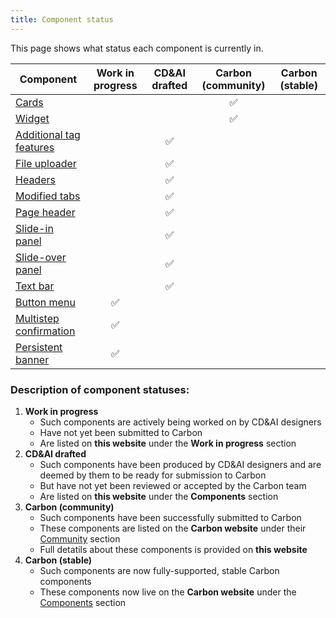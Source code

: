 ```yaml
---
title: Component status
---
```


<PageDescription>

This page shows what status each component is currently in.

</PageDescription>

| Component                                                    | Work in progress | CD&AI drafted | Carbon (community)    | Carbon (stable) |
| ------------------------------------------------------------ | :--------------: | :-----------: | :-------------------: | :-------------: |
| [Cards](/components/card/usage)                              |                  |               |          ✅           |                 |
| [Widget](/components/widget/usage)                           |                  |               |          ✅           |                 |
| [Additional tag features](/components/additional-tag-features)|                 |      ✅       |                       |                 |
| [File uploader](/components/file-uploader/usage)             |                  |      ✅       |                       |                 |
| [Headers](/components/headers)                               |                  |      ✅       |                       |                 |
| [Modified tabs](/components/modified-tabs)                   |                  |      ✅       |                       |                 |
| [Page header](/components/page-header/usage)                 |                  |      ✅       |                       |                 |
| [Slide-in panel](/components/slide-in-panel)                 |                  |      ✅       |                       |                 |
| [Slide-over panel](/components/slide-over-panel/usage)       |                  |      ✅       |                       |                 |
| [Text bar](/components/text-bar)                             |                  |      ✅       |                       |                 |
| [Button menu](/wip/button-menu)                              |        ✅        |               |                       |                 |
| [Multistep confirmation](/wip/multistep-confirmation)        |        ✅        |               |                       |                 |
| [Persistent banner](/wip/persistent-banner)                  |        ✅        |               |                       |                 |

### Description of component statuses:

1. **Work in progress**
   - Such components are actively being worked on by CD&AI designers
   - Have not yet been submitted to Carbon
   - Are listed on **this website** under the **Work in progress** section
2. **CD&AI drafted**
   - Such components have been produced by CD&AI designers and are deemed by them to be ready for submission to Carbon
   - But have not yet been reviewed or accepted by the Carbon team
   - Are listed on **this website** under the **Components** section
3. **Carbon (community)**
   - Such components have been successfully submitted to Carbon
   - These components are listed on the **Carbon website** under their [Community](https://www.carbondesignsystem.com/community/components) section
   - Full detatils about these components is provided on **this website**
4. **Carbon (stable)**
   - Such components are now fully-supported, stable Carbon components
   - These components now live on the **Carbon website** under the [Components](https://www.carbondesignsystem.com/components/overview) section
